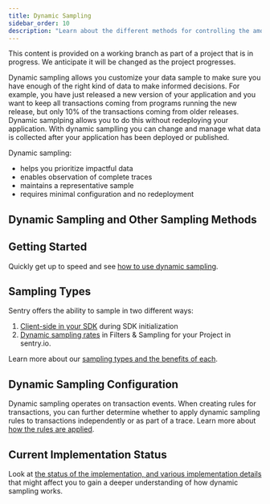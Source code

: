 ```yaml
---
title: Dynamic Sampling
sidebar_order: 10
description: "Learn about the different methods for controlling the amount and type of data sampled for your project."
---
```


<Note>

This content is provided on a working branch as part of a project that is in progress. We anticipate it will be changed as the project progresses.

</Note>

Dynamic sampling allows you customize your data sample to make sure you have enough of the right kind of data to make informed decisions. For example, you have just released a new version of your application and you want to keep all transactions coming from programs running the new release, but only 10% of the transactions coming from older releases. Dynamic samplping allows you to do this without redeploying your application. With dynamic samplling you can change and manage what data is collected after your application has been deployed or published.

Dynamic sampling:

- helps you prioritize impactful data
- enables observation of complete traces
- maintains a representative sample
- requires minimal configuration and no redeployment

## Dynamic Sampling and Other Sampling Methods



## Getting Started

Quickly get up to speed and see [how to use dynamic sampling](/product/data-management-settings/dynamic-sampling/getting-started/).

## Sampling Types

Sentry offers the ability to sample in two different ways:

1. [Client-side in your SDK](/platform-redirect/?next=/configuration/sampling/) during SDK initialization
2. [Dynamic sampling rates](./configuration/) in Filters & Sampling for your Project in sentry.io.

Learn more about our [sampling types and the benefits of each](/product/data-management-settings/dynamic-sampling/sampling-types/).

## Dynamic Sampling Configuration

<!-- This will be temporarily commented out until we enable the error rules again
Dynamic sampling operates on both error events and transaction events. When creating rules for transactions, you can
further determine whether to apply dynamic sampling rules to transactions independently or as part of a trace. Learn
more about [how the rules are applied](/product/data-management-settings/dynamic-sampling/configuration/).
-->

Dynamic sampling operates on transaction events. When creating rules for transactions, you can
further determine whether to apply dynamic sampling rules to transactions independently or as part of a trace. Learn
more about [how the rules are applied](/product/data-management-settings/dynamic-sampling/configuration/).

<!-- This will be temporarily commented out until we enable the error rules again
## Examples of Dynamic Sampling

Determining which type of dynamic sampling to set varies based on what you're trying to accomplish. Review our
[comprehensive examples](/product/data-management-settings/dynamic-sampling/example/) that illustrates when
different sampling methods might be useful.
-->

## Current Implementation Status

Look at [the status of the implementation, and various implementation details](/product/data-management-settings/dynamic-sampling/current-status/)
that might affect you to gain a deeper understanding of how dynamic sampling works.

<!---
STRUCTURE NOTES

Overview page (business benefit - pagegrid - thorough intro, links to sampling and difference between event and trace sampling, using both)
- subpage - types - sampling different types
- subpage - how to set it up (consume inbound filters content here)
- subpgage - example - an overview of how it works in practice (how it works in traces)

-->
